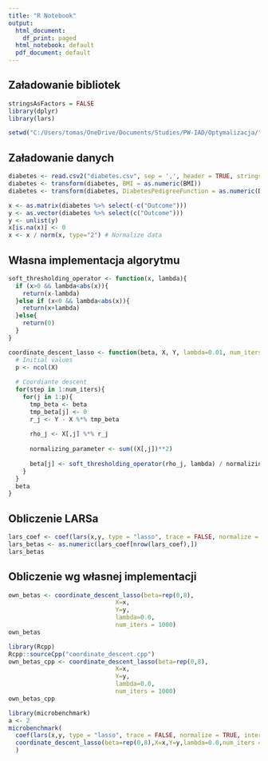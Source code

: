 ```yaml
---
title: "R Notebook"
output:
  html_document:
    df_print: paged
  html_notebook: default
  pdf_document: default
---
```


## Załadowanie bibliotek

```r
stringsAsFactors = FALSE
library(dplyr)
library(lars)

setwd("C:/Users/tomas/OneDrive/Documents/Studies/PW-IAD/Optymalizacja/")
```


## Załadowanie danych
```r
diabetes <- read.csv2("diabetes.csv", sep = ',', header = TRUE, stringsAsFactors = FALSE)
diabetes <- transform(diabetes, BMI = as.numeric(BMI))
diabetes <- transform(diabetes, DiabetesPedigreeFunction = as.numeric(DiabetesPedigreeFunction))

x <- as.matrix(diabetes %>% select(-c("Outcome")))
y <- as.vector(diabetes %>% select(c("Outcome")))
y <- unlist(y)
x[is.na(x)] <- 0
x <- x / norm(x, type="2") # Normalize data
```

## Własna implementacja algorytmu
```r
soft_thresholding_operator <- function(x, lambda){
  if (x>0 && lambda<abs(x)){
    return(x-lambda)
  }else if (x<0 && lambda<abs(x)){
    return(x+lambda)
  }else{
    return(0)
  }
}

coordinate_descent_lasso <- function(beta, X, Y, lambda=0.01, num_iters=100) {
  # Initial values
  p <- ncol(X)
  
  # Coordiante descent
  for(step in 1:num_iters){
    for(j in 1:p){
      tmp_beta <- beta
      tmp_beta[j] <- 0
      r_j <- Y - X %*% tmp_beta
      
      rho_j <- X[,j] %*% r_j
      
      normalizing_parameter <- sum((X[,j])**2)
      
      beta[j] <- soft_thresholding_operator(rho_j, lambda) / normalizing_parameter
    }
  }
  beta
}
```

## Obliczenie LARSa
```r
lars_coef <- coef(lars(x,y, type = "lasso", trace = FALSE, normalize = TRUE, intercept = FALSE, max.steps = 1000))
lars_betas <- as.numeric(lars_coef[nrow(lars_coef),])
lars_betas
```

## Obliczenie wg własnej implementacji
```r
own_betas <- coordinate_descent_lasso(beta=rep(0,8),
                              X=x,
                              Y=y,
                              lambda=0.0,
                              num_iters = 1000)
own_betas
```

```r
library(Rcpp)
Rcpp::sourceCpp("coordinate_descent.cpp")
own_betas_cpp <- coordinate_descent_lasso(beta=rep(0,8),
                              X=x,
                              Y=y,
                              lambda=0.0,
                              num_iters = 1000)
own_betas_cpp
```

```r
library(microbenchmark)
a <- 2
microbenchmark(
  coef(lars(x,y, type = "lasso", trace = FALSE, normalize = TRUE, intercept = FALSE, max.steps = 1000)),
  coordinate_descent_lasso(beta=rep(0,8),X=x,Y=y,lambda=0.0,num_iters = 1000)
  )
```

